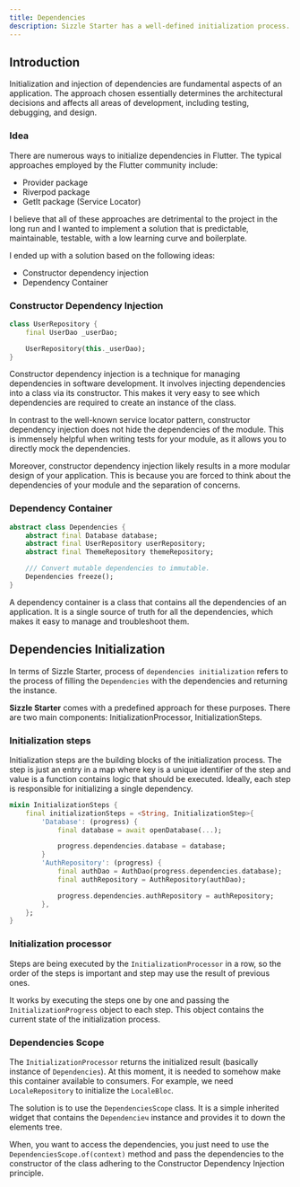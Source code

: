 ```yaml
---
title: Dependencies
description: Sizzle Starter has a well-defined initialization process. This guide will help you understand it.
---
```


## Introduction

Initialization and injection of dependencies are fundamental aspects of an application.
The approach chosen essentially determines the architectural decisions and affects
all areas of development, including testing, debugging, and design.

### Idea

There are numerous ways to initialize dependencies in Flutter.
The typical approaches employed by the Flutter community include:

- Provider package
- Riverpod package
- GetIt package (Service Locator)

I believe that all of these approaches are detrimental to the project
in the long run and I wanted to implement a solution that is predictable,
maintainable, testable, with a low learning curve and boilerplate.

I ended up with a solution based on the following ideas:

- Constructor dependency injection
- Dependency Container

### Constructor Dependency Injection

```dart
class UserRepository {
    final UserDao _userDao;

    UserRepository(this._userDao);
}
```

Constructor dependency injection is a technique for managing dependencies
in software development. It involves injecting dependencies into
a class via its constructor. This makes it very easy to see which dependencies
are required to create an instance of the class.

In contrast to the well-known service locator pattern, constructor dependency
injection does not hide the dependencies of the module. This is immensely helpful
when writing tests for your module, as it allows you to directly mock the dependencies.

Moreover, constructor dependency injection likely results in a more modular
design of your application. This is because you are forced to think about the
dependencies of your module and the separation of concerns.

### Dependency Container

```dart
abstract class Dependencies {
    abstract final Database database;
    abstract final UserRepository userRepository;
    abstract final ThemeRepository themeRepository;

    /// Convert mutable dependencies to immutable.
    Dependencies freeze();
}
```

A dependency container is a class that contains all the dependencies of an application.
It is a single source of truth for all the dependencies, which makes it easy to
manage and troubleshoot them.

## Dependencies Initialization

In terms of Sizzle Starter, process of `dependencies initialization` refers to
the process of filling the `Dependencies` with the dependencies and
returning the instance.

**Sizzle Starter** comes with a predefined approach for these purposes.
There are two main components: InitializationProcessor, InitializationSteps.

### Initialization steps

Initialization steps are the building blocks of the initialization process.
The step is just an entry in a map where key is a unique identifier of the step
and value is a function contains logic that should be executed.
Ideally, each step is responsible for initializing a single dependency.

```dart
mixin InitializationSteps {
    final initializationSteps = <String, InitializationStep>{
        'Database': (progress) {
            final database = await openDatabase(...);

            progress.dependencies.database = database;
        }
        'AuthRepository': (progress) {
            final authDao = AuthDao(progress.dependencies.database);
            final authRepository = AuthRepository(authDao);

            progress.dependencies.authRepository = authRepository;
        },
    };
}
```

### Initialization processor

Steps are being executed by the `InitializationProcessor` in a row, so
the order of the steps is important and step may use the result
of previous ones.

It works by executing the steps one by one and passing the `InitializationProgress`
object to each step. This object contains the current state of the
initialization process.

### Dependencies Scope

The `InitializationProcessor` returns the initialized result
(basically instance of `Dependencies`). At this moment,
it is needed to somehow make this container available to consumers.
For example, we need `LocaleRepository` to initialize the `LocaleBloc`.

The solution is to use the `DependenciesScope` class. It is a simple
inherited widget that contains the `Dependencieч` instance and
provides it to down the elements tree.

When, you want to access the dependencies, you just need to use the
`DependenciesScope.of(context)` method and pass the dependencies to the
constructor of the class adhering to the Constructor Dependency Injection
principle.
